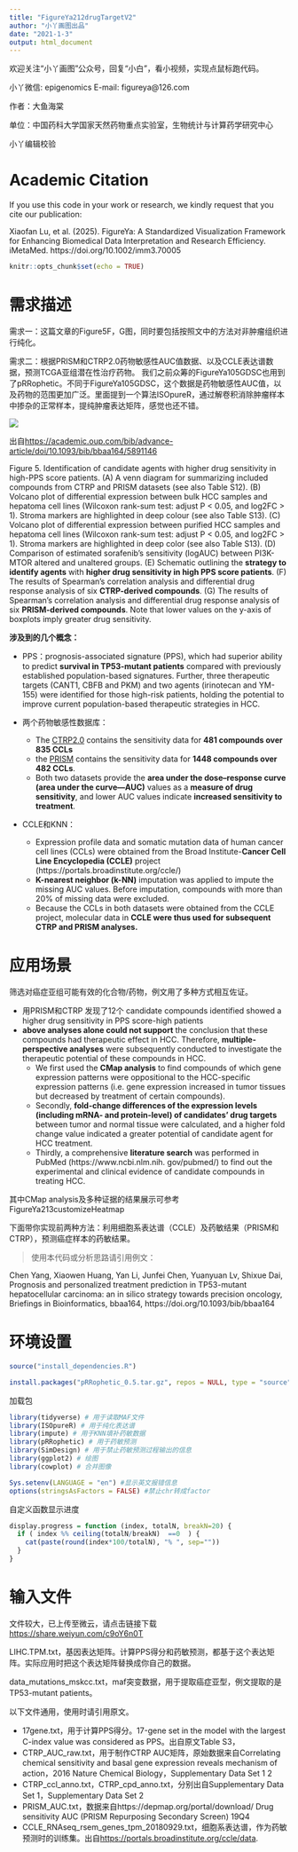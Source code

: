 ```yaml
---
title: "FigureYa212drugTargetV2"
author: "小丫画图出品"
date: "2021-1-3"
output: html_document
---
```

欢迎关注“小丫画图”公众号，回复“小白”，看小视频，实现点鼠标跑代码。

小丫微信: epigenomics  E-mail: figureya@126.com

作者：大鱼海棠

单位：中国药科大学国家天然药物重点实验室，生物统计与计算药学研究中心

小丫编辑校验

# Academic Citation
If you use this code in your work or research, we kindly request that you cite our publication:

Xiaofan Lu, et al. (2025). FigureYa: A Standardized Visualization Framework for Enhancing Biomedical Data Interpretation and Research Efficiency. iMetaMed. https://doi.org/10.1002/imm3.70005


```r
knitr::opts_chunk$set(echo = TRUE)
```

# 需求描述

需求一：这篇文章的Figure5F，G图，同时要包括按照文中的方法对非肿瘤组织进行纯化。

需求二：根据PRISM和CTRP2.0药物敏感性AUC值数据、以及CCLE表达谱数据，预测TCGA亚组潜在性治疗药物。
我们之前众筹的FigureYa105GDSC也用到了pRRophetic。不同于FigureYa105GDSC，这个数据是药物敏感性AUC值，以及药物的范围更加广泛。里面提到一个算法ISOpureR，通过解卷积消除肿瘤样本中掺杂的正常样本，提纯肿瘤表达矩阵，感觉也还不错。

![](example.png)

出自<https://academic.oup.com/bib/advance-article/doi/10.1093/bib/bbaa164/5891146>

Figure 5. Identification of candidate agents with higher drug sensitivity in high-PPS score patients.
(A) A venn diagram for summarizing included compounds from CTRP and PRISM datasets (see also Table S12).
(B) Volcano plot of differential expression between bulk HCC samples and hepatoma cell lines (Wilcoxon rank-sum test: adjust P < 0.05, and log2FC > 1). Stroma markers are highlighted in deep colour (see also Table S13).
(C) Volcano plot of differential expression between purified HCC samples and hepatoma cell lines (Wilcoxon rank-sum test: adjust P < 0.05, and log2FC > 1). Stroma markers are highlighted in deep color (see also Table S13).
(D) Comparison of estimated sorafenib’s sensitivity (logAUC) between PI3K-MTOR altered and unaltered groups.
(E) Schematic outlining the **strategy to identify agents** with **higher drug sensitivity in high PPS score patients**.
(F) The results of Spearman’s correlation analysis and differential drug response analysis of six **CTRP-derived compounds**.
(G) The results of Spearman’s correlation analysis and differential drug response analysis of six **PRISM-derived compounds**.
Note that lower values on the y-axis of boxplots imply greater drug sensitivity.

**涉及到的几个概念：**

- PPS：prognosis-associated signature (PPS), which had superior ability to predict **survival in TP53-mutant patients** compared with previously established population-based signatures. Further, three therapeutic targets (CANT1, CBFB and PKM) and two agents (irinotecan and YM-155) were identified for those high-risk patients, holding the potential to improve current population-based therapeutic strategies in HCC.

- 两个药物敏感性数据库：
  - The [CTRP2.0](https://portals.broadinstitute.org/ctrp.v2.1/) contains the sensitivity data for **481 compounds over 835 CCLs**
  - the [PRISM](https://www.theprismlab.org) contains the sensitivity data for **1448 compounds over 482 CCLs**.
  - Both two datasets provide the **area under the dose–response curve (area under the curve—AUC)** values as a **measure of drug sensitivity**, and lower AUC values indicate **increased sensitivity to treatment**.

- CCLE和KNN：
  - Expression profile data and somatic mutation data of human cancer cell lines (CCLs) were obtained from the Broad Institute-**Cancer Cell Line Encyclopedia (CCLE)** project (https://portals.broadinstitute.org/ccle/)
  - **K-nearest neighbor (k-NN)** imputation was applied to impute the missing AUC values. Before imputation, compounds with more than 20% of missing data were excluded.
  - Because the CCLs in both datasets were obtained from the CCLE project, molecular data in **CCLE were thus used for subsequent CTRP and PRISM analyses.**

# 应用场景

筛选对癌症亚组可能有效的化合物/药物，例文用了多种方式相互佐证。

- 用PRISM和CTRP 发现了12个 candidate compounds identified showed a higher drug sensitivity in PPS score-high patients
- **above analyses alone could not support** the conclusion that these compounds had therapeutic effect in HCC. Therefore, **multiple- perspective analyses** were subsequently conducted to investigate the therapeutic potential of these compounds in HCC.
  - We first used the **CMap analysis** to find compounds of which gene expression patterns were oppositional to the HCC-specific expression patterns (i.e. gene expression increased in tumor tissues but decreased by treatment of certain compounds).
  - Secondly, **fold-change differences of the expression levels (including mRNA- and protein-level) of candidates’ drug targets** between tumor and normal tissue were calculated, and a higher fold change value indicated a greater potential of candidate agent for HCC treatment.
  - Thirdly, a comprehensive **literature search** was performed in PubMed (https://www.ncbi.nlm.nih. gov/pubmed/) to find out the experimental and clinical evidence of candidate compounds in treating HCC.

其中CMap analysis及多种证据的结果展示可参考FigureYa213customizeHeatmap

下面带你实现前两种方法：利用细胞系表达谱（CCLE）及药敏结果（PRISM和CTRP），预测癌症样本的药敏结果。

> 使用本代码或分析思路请引用例文：

Chen Yang, Xiaowen Huang, Yan Li, Junfei Chen, Yuanyuan Lv, Shixue Dai, Prognosis and personalized treatment prediction in TP53-mutant hepatocellular carcinoma: an in silico strategy towards precision oncology, Briefings in Bioinformatics, bbaa164, https://doi.org/10.1093/bib/bbaa164

# 环境设置


```r
source("install_dependencies.R")
```

```r

install.packages("pRRophetic_0.5.tar.gz", repos = NULL, type = "source")
```

加载包

```r
library(tidyverse) # 用于读取MAF文件
library(ISOpureR) # 用于纯化表达谱
library(impute) # 用于KNN填补药敏数据
library(pRRophetic) # 用于药敏预测
library(SimDesign) # 用于禁止药敏预测过程输出的信息
library(ggplot2) # 绘图
library(cowplot) # 合并图像

Sys.setenv(LANGUAGE = "en") #显示英文报错信息
options(stringsAsFactors = FALSE) #禁止chr转成factor
```

自定义函数显示进度

```r
display.progress = function (index, totalN, breakN=20) {
  if ( index %% ceiling(totalN/breakN)  ==0  ) {
    cat(paste(round(index*100/totalN), "% ", sep=""))
  }
}
```

# 输入文件

文件较大，已上传至微云，请点击链接下载<https://share.weiyun.com/c9oY6n0T>

LIHC.TPM.txt，基因表达矩阵。计算PPS得分和药敏预测，都基于这个表达矩阵。实际应用时把这个表达矩阵替换成你自己的数据。

data_mutations_mskcc.txt，maf突变数据，用于提取癌症亚型，例文提取的是TP53-mutant patients。

以下文件通用，使用时请引用原文。

- 17gene.txt，用于计算PPS得分。17-gene set in the model with the largest C-index value was considered as PPS。出自原文Table S3，
- CTRP_AUC_raw.txt，用于制作CTRP AUC矩阵，原始数据来自Correlating chemical sensitivity and basal gene expression reveals mechanism of action，2016 Nature Chemical Biology，Supplementary Data Set 1 2
- CTRP_ccl_anno.txt，CTRP_cpd_anno.txt，分别出自Supplementary Data Set 1，Supplementary Data Set 2
- PRISM_AUC.txt，数据来自https://depmap.org/portal/download/ Drug sensitivity AUC (PRISM Repurposing Secondary Screen) 19Q4
- CCLE_RNAseq_rsem_genes_tpm_20180929.txt，细胞系表达谱，作为药敏预测时的训练集。出自<https://portals.broadinstitute.org/ccle/data>.
